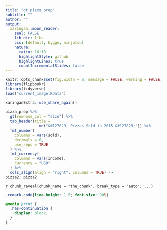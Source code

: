 ```yaml
---
title: "gt pizza_prep"
subtitle: ""
author: ""
output:
  xaringan::moon_reader:
    seal: FALSE
    lib_dir: libs
    css: [default, hygge, ninjutsu]
    nature:
      ratio: 16:10
      highlightStyle: github
      highlightLines: true
      countIncrementalSlides: false
---
```




```r
knitr::opts_chunk$set(fig.width = 6, message = FALSE, warning = FALSE, comment = "", cache = F)
library(flipbookr)
library(tidyverse)
load("current_image.Rdata")
```


```r
xaringanExtra::use_share_again()
```


```r
pizza_prep %>% 
  gt(rowname_col = "size") %>%
  tab_header(title = 
               md("&#127829; Pizzas Sold in 2015 &#127829;")) %>%
  fmt_number(
    columns = vars(sold),
    decimals = 0,
    use_seps = TRUE
  ) %>%
  fmt_currency(
    columns = vars(income),
    currency = "USD"
  ) %>%
  cols_align(align = "right", columns = TRUE) ->
pizza2; pizza2
```

`r chunk_reveal(chunk_name = "the_chunk", break_type = "auto", ...)`



```css
.remark-code{line-height: 1.5; font-size: 90%}

@media print {
  .has-continuation {
    display: block;
  }
}
```

